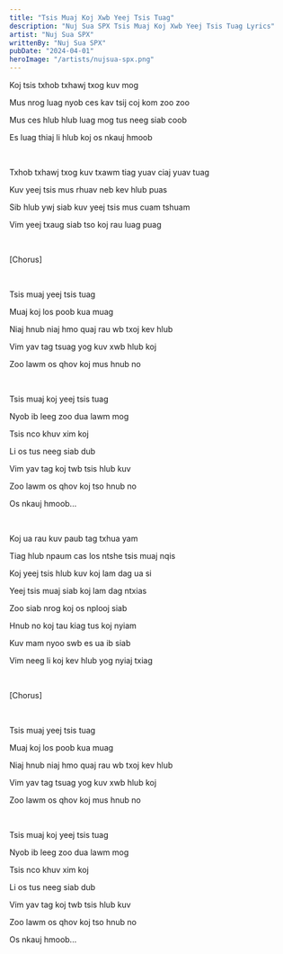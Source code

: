 ```yaml
---
title: "Tsis Muaj Koj Xwb Yeej Tsis Tuag"
description: "Nuj Sua SPX Tsis Muaj Koj Xwb Yeej Tsis Tuag Lyrics"
artist: "Nuj Sua SPX"
writtenBy: "Nuj Sua SPX"
pubDate: "2024-04-01"
heroImage: "/artists/nujsua-spx.png"
---
```


Koj tsis txhob txhawj txog kuv mog

Mus nrog luag nyob ces kav tsij coj kom zoo zoo

Mus ces hlub hlub luag mog tus neeg siab coob

Es luag thiaj li hlub koj os nkauj hmoob

<br />

Txhob txhawj txog kuv txawm tiag yuav ciaj yuav tuag

Kuv yeej tsis mus rhuav neb kev hlub puas

Sib hlub ywj siab kuv yeej tsis mus cuam tshuam

Vim yeej txaug siab tso koj rau luag puag

<br />

[Chorus]

<br />

Tsis muaj yeej tsis tuag

Muaj koj los poob kua muag

Niaj hnub niaj hmo quaj rau wb txoj kev hlub

Vim yav tag tsuag yog kuv xwb hlub koj

Zoo lawm os qhov koj mus hnub no

<br />

Tsis muaj koj yeej tsis tuag

Nyob ib leeg zoo dua lawm mog

Tsis nco khuv xim koj

Li os tus neeg siab dub

Vim yav tag koj twb tsis hlub kuv

Zoo lawm os qhov koj tso hnub no

Os nkauj hmoob...

<br />

Koj ua rau kuv paub tag txhua yam

Tiag hlub npaum cas los ntshe tsis muaj nqis

Koj yeej tsis hlub kuv koj lam dag ua si

Yeej tsis muaj siab koj lam dag ntxias

Zoo siab nrog koj os nplooj siab

Hnub no koj tau kiag tus koj nyiam

Kuv mam nyoo swb es ua ib siab

Vim neeg li koj kev hlub yog nyiaj txiag

<br />

[Chorus]

<br />

Tsis muaj yeej tsis tuag

Muaj koj los poob kua muag

Niaj hnub niaj hmo quaj rau wb txoj kev hlub

Vim yav tag tsuag yog kuv xwb hlub koj

Zoo lawm os qhov koj mus hnub no

<br />

Tsis muaj koj yeej tsis tuag

Nyob ib leeg zoo dua lawm mog

Tsis nco khuv xim koj

Li os tus neeg siab dub

Vim yav tag koj twb tsis hlub kuv

Zoo lawm os qhov koj tso hnub no

Os nkauj hmoob...
